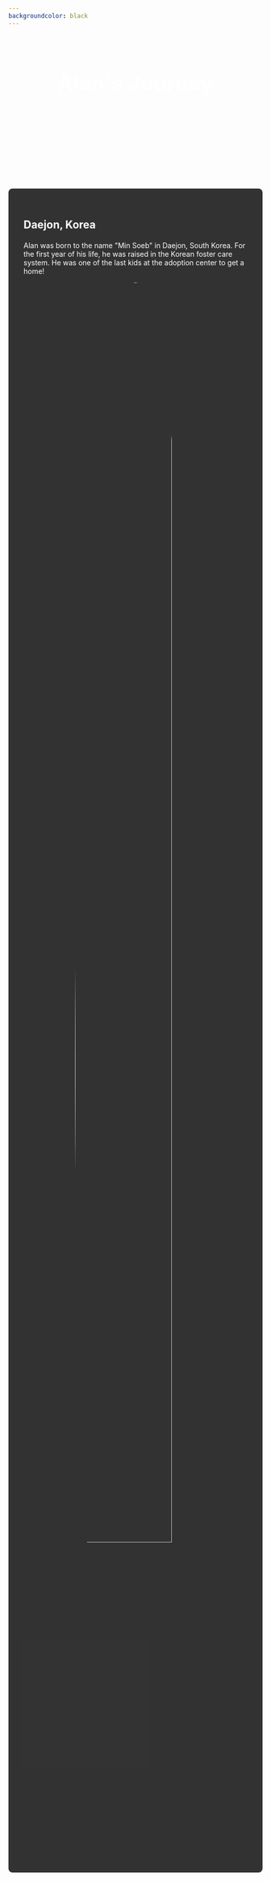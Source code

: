 ```yaml
---
backgroundcolor: black
---
```



```{=html}

<h1 style="text-align: center; color: white; font-size: 3em; margin-top: 2em; margin-bottom: 2em;">Alan's Journey</h1>

<!-- Korea -->
<section style="background-size: cover; 
                color: #fff; 
                padding: 100px 0;
                background: url('https://raw.githubusercontent.com/ajaverett/data/main/bg/koreabg.webp') no-repeat center center fixed; ">

    <div style="max-width: 95%; margin: 0 auto; padding: 30px; background-color: rgba(0,0,0,0.8); border-radius: 8px;">

        <h2 style="font-size: 1.5em; 
                   margin-bottom: 20px;
                   color:white">

        Daejon, Korea

        </h2>

        <p>
            Alan was born to the name "Min Soeb" in Daejon, South Korea. For the first year of his life, he was raised in the Korean foster care system. He was one of the last kids at the adoption center to get a home!
            
        </p>

        <img class="storyimg"  src="images/story/adoption.png" style="width: 80%; border-radius: 50%; display: block; margin-left: auto; margin-right: auto; transition: transform 0.3s; cursor: pointer; max-width: 15rem;" onmouseover="this.style.transform='scale(1.1)'" onmouseout="this.style.transform='scale(1)'">

    </div>

</section>

<br><br><br>

<!-- Arizona -->
<section style="background-size: cover; 
                color: #fff; 
                padding: 100px 0;
                background: url('https://raw.githubusercontent.com/ajaverett/data/main/bg/arizonabg.webp') no-repeat center center fixed; ">

    <div style="max-width: 95%; margin: 0 auto; padding: 30px; background-color: rgba(0,0,0,0.8); border-radius: 8px;">

        <h2 style="font-size: 1.5em; 
                   margin-bottom: 20px;
                   color:white">

        Phoenix, Arizona

        </h2>

        <p>
            The Averett's adopted Alan and brought him to Phoenix Arizona in the United States. He became the youngest of 5 children. His mother's family was from California and Mexico and his father's family from Wyoming. Throughout his life, his mother worked as an educator and his father worked in sales with companies across India and Asia.
            
        </p>

        <img class="storyimg"  src="images/story/family.png" style="width: 80%; border-radius: 50%; display: block; margin-left: auto; margin-right: auto; transition: transform 0.3s; cursor: pointer; max-width: 15rem;" onmouseover="this.style.transform='scale(1.1)'" onmouseout="this.style.transform='scale(1)'">


    </div>

</section>

<br><br><br>


<!-- Texas -->
<section style="background-size: cover; 
                color: #fff; 
                padding: 100px 0;
                background: url('https://raw.githubusercontent.com/ajaverett/data/main/bg/texasbg.webp') no-repeat center center fixed; ">

    <!-- first slide -->
    <div style="max-width: 95%; margin: 0 auto; padding: 30px; background-color: rgba(0,0,0,0.8); border-radius: 8px;">

        <h2 style="font-size: 1.5em; 
                   margin-bottom: 20px;
                   color:white">

        Austin, Texas

        </h2>

        <p>
            Near the end of elementary school, Alan and his family moved to Austin, Texas. This is where he grew up and spent most of his life. He eventually attended Lake Travis Middle and High School.

        </p>

        <img class="storyimg"  src="images/story/grad.png" style="width: 80%; border-radius: 50%; display: block; margin-left: auto; margin-right: auto; transition: transform 0.3s; cursor: pointer; max-width: 15rem;" onmouseover="this.style.transform='scale(1.1)'" onmouseout="this.style.transform='scale(1)'">

    </div>

    <br><br>

    <!-- second slide -->
    <div style="max-width: 95%; margin: 0 auto; padding: 30px; background-color: rgba(0,0,0,0.8); border-radius: 8px;">

        <p>
            At Lake Travis High School, he was involved in the marching band, varsity choir, DECA International, and theatre.

            During his time in the marching band, he played in the front ensemble as a marimba and vibraphone player. He also played the piano and sang in the varsity choir as a tenor and bass.

            In DECA, he competed in business competitions and won awards at the regional, state and international level.

        </p>

        <img class="storyimg"  src="images/story/deca.png" style="width: 80%; border-radius: 50%; display: block; margin-left: auto; margin-right: auto; transition: transform 0.3s; cursor: pointer; max-width: 15rem;" onmouseover="this.style.transform='scale(1.1)'" onmouseout="this.style.transform='scale(1)'">


    </div>

    <br><br>

    <!-- third slide -->
    <div style="max-width: 95%; margin: 0 auto; padding: 30px; background-color: rgba(0,0,0,0.8); border-radius: 8px;">

        <p>
            Alan was always determined and eager to work from a young age. In Texas, he took on a variety of jobs- working at a bakery, instructing at a martial arts studio, and fixing tires as a tire repair technician. 

        </p>

        <img class="storyimg"  src="images/story/tkd.png" style="width: 80%; border-radius: 50%; display: block; margin-left: auto; margin-right: auto; transition: transform 0.3s; cursor: pointer; max-width: 15rem;" onmouseover="this.style.transform='scale(1.1)'" onmouseout="this.style.transform='scale(1)'">


    </div>

    <br><br>

    <!-- third slide -->
    <div style="max-width: 95%; margin: 0 auto; padding: 30px; background-color: rgba(0,0,0,0.8); border-radius: 8px;">

        <p>
            Outside of work and school, Alan was involved in his church as a leader for his local youth group. He pursued martial arts- getting to the rank of red belt at an Olympic certified school before leaving to college. He was even a Scribe in his local Boy Scout troop and earned the rank of Eagle Scout.

        </p>

        <img class="storyimg"  src="images/story/eagle.png" style="width: 80%; border-radius: 50%; display: block; margin-left: auto; margin-right: auto; transition: transform 0.3s; cursor: pointer; max-width: 15rem;" onmouseover="this.style.transform='scale(1.1)'" onmouseout="this.style.transform='scale(1)'">


    </div>

</section>

<br><br><br>


<!-- Maryland -->
<section style="background-size: cover; 
                color: #fff; 
                padding: 100px 0;
                background: url('https://raw.githubusercontent.com/ajaverett/data/main/bg/dcbg.webp') no-repeat center center fixed; ">

    <div style="max-width: 95%; margin: 0 auto; padding: 30px; background-color: rgba(0,0,0,0.8); border-radius: 8px;">

        <h2 style="font-size: 1.5em; 
                   margin-bottom: 20px;
                   color:white">

        Baltimore, Maryland

        </h2>

        <p>
            After Alan graduated, he served as a Technology Consultant in the Maryland Baltimore Mormon Mission.

            During this time, he learned how to effectively communicate with others, work in a team, and solve problems. He also learned how to speak Spanish fluently.
            
        </p>

        <img class="storyimg"  src="images/story/mission.png" style="width: 80%; border-radius: 50%; display: block; margin-left: auto; margin-right: auto; transition: transform 0.3s; cursor: pointer; max-width: 15rem;" onmouseover="this.style.transform='scale(1.1)'" onmouseout="this.style.transform='scale(1)'">


    </div>

</section>

<br><br><br>


<!-- Rexburg -->
<section style="background-size: cover; 
                color: #fff; 
                padding: 100px 0;
                background: url('https://raw.githubusercontent.com/ajaverett/data/main/bg/rexburgbg.webp') no-repeat center center fixed; ">

    <div style="max-width: 95%; margin: 0 auto; padding: 30px; background-color: rgba(0,0,0,0.8); border-radius: 8px;">

        <h2 style="font-size: 1.5em; 
                   margin-bottom: 20px;
                   color:white">

        Rexburg, Idaho

        </h2>

        <p>
            When Alan entered in college, he ultimately decided to study data science since it combined his interests in statistics, and computer programming. 

            At Brigham Young University- Idaho, he was involved in the Data Science Society where he served as President. He was a TA for five courses in the Mathematics Department and ran the data science lab where he trained tutors and helped students with their data science projects.
            
            He even won a few hackathons!
            
        </p>

        <img class="storyimg"  src="images/story/hackathon.png" style="width: 80%; border-radius: 50%; display: block; margin-left: auto; margin-right: auto; transition: transform 0.3s; cursor: pointer; max-width: 15rem;" onmouseover="this.style.transform='scale(1.1)'" onmouseout="this.style.transform='scale(1)'">


    </div>

</section>

<br><br><br>

<!-- Washington DC -->
<section style="background-size: cover; 
                color: #fff; 
                padding: 100px 0;
                background: url('https://raw.githubusercontent.com/ajaverett/data/main/bg/dcbg.webp') no-repeat center center fixed; ">

    <div style="max-width: 95%; margin: 0 auto; padding: 30px; background-color: rgba(0,0,0,0.8); border-radius: 8px;">

        <h2 style="font-size: 1.5em; 
                   margin-bottom: 20px;
                   color:white">

        Washington, DC

        </h2>

        <p>
            A pollster in Washington DC hired Alan as a Data Science Intern. He worked right on capitol hill to help garner information about the 2022 midterm elections. He analyzed voter data trends, applying them to machine learning models.
            
        </p>

        <img class="storyimg"  src="images/story/wpai.png" style="width: 80%; border-radius: 50%; display: block; margin-left: auto; margin-right: auto; transition: transform 0.3s; cursor: pointer; max-width: 15rem;" onmouseover="this.style.transform='scale(1.1)'" onmouseout="this.style.transform='scale(1)'">


    </div>

</section>

<br><br><br>



```

